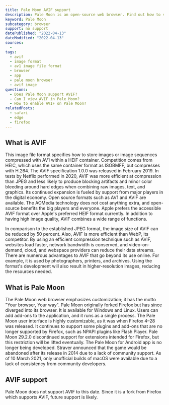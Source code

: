 ```yaml
---
title: Pale Moon AVIF support
description: Pale Moon is an open-source web browser. Find out how to support and view AVIF images.
keyword: Pale Moon
subcategory: browser
support: no support
datePublished: "2022-04-13"
dateModified: "2022-04-13"
sources:
  -
tags:
  - avif
  - image format
  - av1 image file format
  - browser
  - app
  - pale moon browser
  - avif image
questions:
  - Does Pale Moon support AVIF?
  - Can I view AVIF in Pale Moon?
  - How to enable AVIF on Pale Moon?
relatedPosts:
  - safari
  - edge
  - firefox
---
```


## What is AVIF

This image file format specifies how to store images or image sequences compressed with AV1 within a HEIF container. Competition comes from HEIC, which uses the same container format as ISOBMFF, but compresses with H.264. The AVIF specification 1.0.0 was released in February 2019. In tests by Netflix performed in 2020, AVIF was more efficient at compression than JPEG and less likely to produce blocking artifacts and minor color bleeding around hard edges when combining raw images, text, and graphics. Its continued expansion is fueled by support from major players in the digital economy. Open source formats such as AV1 and AVIF are available. The AOMedia technology does not cost anything extra, and open-source benefits the big players and everyone. Apple prefers the accessible AVIF format over Apple's preferred HEIF format currently. In addition to having high image quality, AVIF combines a wide range of functions.

In comparison to the established JPEG format, the image size of AVIF can be reduced by 50 percent. Also, AVIF is more efficient than WebP, its competitor. By using an efficient compression technique such as AVIF, websites load faster, network bandwidth is conserved, and video-on-demand, cloud, and webspace providers can reduce their data streams. There are numerous advantages to AVIF that go beyond its use online. For example, it is used by photographers, printers, and archives. Using the format's development will also result in higher-resolution images, reducing the resources needed.

## What is Pale Moon

The Pale Moon web browser emphasizes customization; it has the motto "Your browser, Your way". Pale Moon originally forked Firefox but has since diverged into its browser. It is available for Windows and Linux. Users can add add-ons to the application, and it runs as a single process. The Pale Moon user interface is highly customizable, as it was when Firefox 4–28 was released. It continues to support some plugins and add-ons that are no longer supported by Firefox, such as NPAPI plugins like Flash Player. Pale Moon 29.2.0 discontinued support for extensions intended for Firefox, but this restriction will be lifted eventually. The Pale Moon for Android app is no longer being developed. Straver announced that the game would be abandoned after its release in 2014 due to a lack of community support. As of 10 March 2021, only unofficial builds of macOS were available due to a lack of consistency from community developers.

## AVIF support

Pale Moon does not support AVIF to this date. Since it is a fork from Firefox which supports AVIF, future support is likely.
